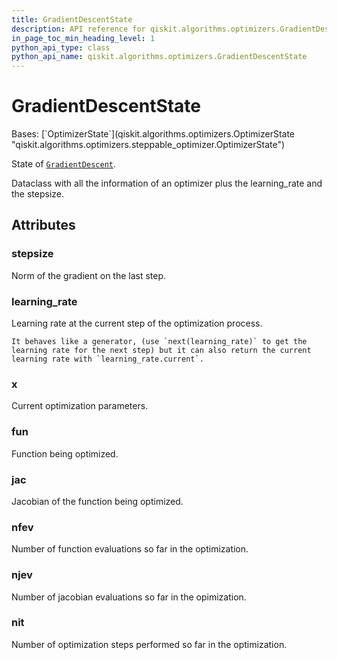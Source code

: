 ```yaml
---
title: GradientDescentState
description: API reference for qiskit.algorithms.optimizers.GradientDescentState
in_page_toc_min_heading_level: 1
python_api_type: class
python_api_name: qiskit.algorithms.optimizers.GradientDescentState
---
```


# GradientDescentState

<Class id="qiskit.algorithms.optimizers.GradientDescentState" isDedicatedPage={true} github="https://github.com/qiskit/qiskit/tree/stable/0.45/qiskit/algorithms/optimizers/gradient_descent.py" signature="qiskit.algorithms.optimizers.GradientDescentState(x, fun, jac, nfev, njev, nit, stepsize, learning_rate)">
  Bases: [`OptimizerState`](qiskit.algorithms.optimizers.OptimizerState "qiskit.algorithms.optimizers.steppable_optimizer.OptimizerState")

  State of [`GradientDescent`](qiskit.algorithms.optimizers.GradientDescent "qiskit.algorithms.optimizers.GradientDescent").

  Dataclass with all the information of an optimizer plus the learning\_rate and the stepsize.

  ## Attributes

  ### stepsize

  <Attribute id="qiskit.algorithms.optimizers.GradientDescentState.stepsize" name="stepsize" attributeTypeHint="float | None">
    Norm of the gradient on the last step.
  </Attribute>

  ### learning\_rate

  <Attribute id="qiskit.algorithms.optimizers.GradientDescentState.learning_rate" name="learning_rate" attributeTypeHint="LearningRate">
    Learning rate at the current step of the optimization process.

    It behaves like a generator, (use `next(learning_rate)` to get the learning rate for the next step) but it can also return the current learning rate with `learning_rate.current`.
  </Attribute>

  ### x

  <Attribute id="qiskit.algorithms.optimizers.GradientDescentState.x" name="x" attributeTypeHint="POINT">
    Current optimization parameters.
  </Attribute>

  ### fun

  <Attribute id="qiskit.algorithms.optimizers.GradientDescentState.fun" name="fun" attributeTypeHint="Callable[[POINT], float] | None">
    Function being optimized.
  </Attribute>

  ### jac

  <Attribute id="qiskit.algorithms.optimizers.GradientDescentState.jac" name="jac" attributeTypeHint="Callable[[POINT], POINT] | None">
    Jacobian of the function being optimized.
  </Attribute>

  ### nfev

  <Attribute id="qiskit.algorithms.optimizers.GradientDescentState.nfev" name="nfev" attributeTypeHint="int | None">
    Number of function evaluations so far in the optimization.
  </Attribute>

  ### njev

  <Attribute id="qiskit.algorithms.optimizers.GradientDescentState.njev" name="njev" attributeTypeHint="int | None">
    Number of jacobian evaluations so far in the opimization.
  </Attribute>

  ### nit

  <Attribute id="qiskit.algorithms.optimizers.GradientDescentState.nit" name="nit" attributeTypeHint="int | None">
    Number of optimization steps performed so far in the optimization.
  </Attribute>
</Class>

